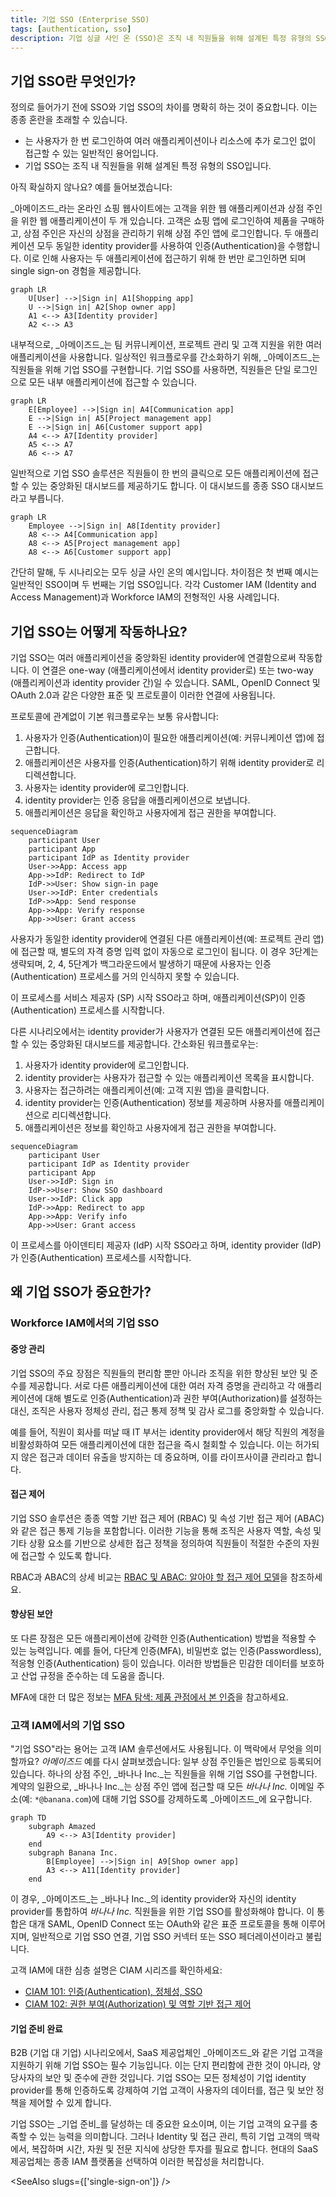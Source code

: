 ```yaml
---
title: 기업 SSO (Enterprise SSO)
tags: [authentication, sso]
description: 기업 싱글 사인 온 (SSO)은 조직 내 직원들을 위해 설계된 특정 유형의 SSO입니다.
---
```


## 기업 SSO란 무엇인가?

정의로 들어가기 전에 SSO와 기업 SSO의 차이를 명확히 하는 것이 중요합니다. 이는 종종 혼란을 초래할 수 있습니다.

- <Ref slug="single-sign-on" />는 사용자가 한 번 로그인하여 여러 애플리케이션이나 리소스에 추가 로그인 없이 접근할 수 있는 일반적인 용어입니다.
- 기업 SSO는 조직 내 직원들을 위해 설계된 특정 유형의 SSO입니다.

아직 확실하지 않나요? 예를 들어보겠습니다:

_아메이즈드_라는 온라인 쇼핑 웹사이트에는 고객을 위한 웹 애플리케이션과 상점 주인을 위한 웹 애플리케이션이 두 개 있습니다. 고객은 쇼핑 앱에 로그인하여 제품을 구매하고, 상점 주인은 자신의 상점을 관리하기 위해 상점 주인 앱에 로그인합니다. 두 애플리케이션 모두 동일한 identity provider를 사용하여 인증(Authentication)을 수행합니다. 이로 인해 사용자는 두 애플리케이션에 접근하기 위해 한 번만 로그인하면 되며 single sign-on 경험을 제공합니다.

```mermaid
graph LR
    U[User] -->|Sign in| A1[Shopping app]
    U -->|Sign in| A2[Shop owner app]
    A1 <--> A3[Identity provider]
    A2 <--> A3
```

내부적으로, _아메이즈드_는 팀 커뮤니케이션, 프로젝트 관리 및 고객 지원을 위한 여러 애플리케이션을 사용합니다. 일상적인 워크플로우를 간소화하기 위해, _아메이즈드_는 직원들을 위해 기업 SSO를 구현합니다. 기업 SSO를 사용하면, 직원들은 단일 로그인으로 모든 내부 애플리케이션에 접근할 수 있습니다.

```mermaid
graph LR
    E[Employee] -->|Sign in| A4[Communication app]
    E -->|Sign in| A5[Project management app]
    E -->|Sign in| A6[Customer support app]
    A4 <--> A7[Identity provider]
    A5 <--> A7
    A6 <--> A7
```

일반적으로 기업 SSO 솔루션은 직원들이 한 번의 클릭으로 모든 애플리케이션에 접근할 수 있는 중앙화된 대시보드를 제공하기도 합니다. 이 대시보드를 종종 SSO 대시보드라고 부릅니다.

```mermaid
graph LR
    Employee -->|Sign in| A8[Identity provider]
    A8 <--> A4[Communication app]
    A8 <--> A5[Project management app]
    A8 <--> A6[Customer support app]
```

간단히 말해, 두 시나리오는 모두 싱글 사인 온의 예시입니다. 차이점은 첫 번째 예시는 일반적인 SSO이며 두 번째는 기업 SSO입니다. 각각 Customer IAM (Identity and Access Management)과 Workforce IAM의 전형적인 사용 사례입니다.

## 기업 SSO는 어떻게 작동하나요?

기업 SSO는 여러 애플리케이션을 중앙화된 identity provider에 연결함으로써 작동합니다. 이 연결은 one-way (애플리케이션에서 identity provider로) 또는 two-way (애플리케이션과 identity provider 간)일 수 있습니다. SAML, OpenID Connect 및 OAuth 2.0과 같은 다양한 표준 및 프로토콜이 이러한 연결에 사용됩니다.

프로토콜에 관계없이 기본 워크플로우는 보통 유사합니다:

1. 사용자가 인증(Authentication)이 필요한 애플리케이션(예: 커뮤니케이션 앱)에 접근합니다.
2. 애플리케이션은 사용자를 인증(Authentication)하기 위해 identity provider로 리디렉션합니다.
3. 사용자는 identity provider에 로그인합니다.
4. identity provider는 인증 응답을 애플리케이션으로 보냅니다.
5. 애플리케이션은 응답을 확인하고 사용자에게 접근 권한을 부여합니다.

```mermaid
sequenceDiagram
    participant User
    participant App
    participant IdP as Identity provider
    User->>App: Access app
    App->>IdP: Redirect to IdP
    IdP->>User: Show sign-in page
    User->>IdP: Enter credentials
    IdP->>App: Send response
    App->>App: Verify response
    App->>User: Grant access
```

사용자가 동일한 identity provider에 연결된 다른 애플리케이션(예: 프로젝트 관리 앱)에 접근할 때, 별도의 자격 증명 입력 없이 자동으로 로그인이 됩니다. 이 경우 3단계는 생략되며, 2, 4, 5단계가 백그라운드에서 발생하기 때문에 사용자는 인증(Authentication) 프로세스를 거의 인식하지 못할 수 있습니다.

이 프로세스를 서비스 제공자 (SP) 시작 SSO라고 하며, 애플리케이션(SP)이 인증(Authentication) 프로세스를 시작합니다.

다른 시나리오에서는 identity provider가 사용자가 연결된 모든 애플리케이션에 접근할 수 있는 중앙화된 대시보드를 제공합니다. 간소화된 워크플로우는:

1. 사용자가 identity provider에 로그인합니다.
2. identity provider는 사용자가 접근할 수 있는 애플리케이션 목록을 표시합니다.
3. 사용자는 접근하려는 애플리케이션(예: 고객 지원 앱)을 클릭합니다.
4. identity provider는 인증(Authentication) 정보를 제공하며 사용자를 애플리케이션으로 리디렉션합니다.
5. 애플리케이션은 정보를 확인하고 사용자에게 접근 권한을 부여합니다.

```mermaid
sequenceDiagram
    participant User
    participant IdP as Identity provider
    participant App
    User->>IdP: Sign in
    IdP->>User: Show SSO dashboard
    User->>IdP: Click app
    IdP->>App: Redirect to app
    App->>App: Verify info
    App->>User: Grant access
```

이 프로세스를 아이덴티티 제공자 (IdP) 시작 SSO라고 하며, identity provider (IdP)가 인증(Authentication) 프로세스를 시작합니다.

## 왜 기업 SSO가 중요한가?

### Workforce IAM에서의 기업 SSO

#### 중앙 관리

기업 SSO의 주요 장점은 직원들의 편리함 뿐만 아니라 조직을 위한 향상된 보안 및 준수를 제공합니다. 서로 다른 애플리케이션에 대한 여러 자격 증명을 관리하고 각 애플리케이션에 대해 별도로 인증(Authentication)과 권한 부여(Authorization)를 설정하는 대신, 조직은 사용자 정체성 관리, 접근 통제 정책 및 감사 로그를 중앙화할 수 있습니다.

예를 들어, 직원이 회사를 떠날 때 IT 부서는 identity provider에서 해당 직원의 계정을 비활성화하여 모든 애플리케이션에 대한 접근을 즉시 철회할 수 있습니다. 이는 허가되지 않은 접근과 데이터 유출을 방지하는 데 중요하며, 이를 라이프사이클 관리라고 합니다.

#### 접근 제어

기업 SSO 솔루션은 종종 역할 기반 접근 제어 (RBAC) 및 속성 기반 접근 제어 (ABAC)와 같은 접근 통제 기능을 포함합니다. 이러한 기능을 통해 조직은 사용자 역할, 속성 및 기타 상황 요소를 기반으로 상세한 접근 정책을 정의하여 직원들이 적절한 수준의 자원에 접근할 수 있도록 합니다.

RBAC과 ABAC의 상세 비교는 [RBAC 및 ABAC: 알아야 할 접근 제어 모델](https://blog.logto.io/rbac-and-abac)을 참조하세요.

#### 향상된 보안

또 다른 장점은 모든 애플리케이션에 강력한 인증(Authentication) 방법을 적용할 수 있는 능력입니다. 예를 들어, 다단계 인증(MFA), 비밀번호 없는 인증(Passwordless), 적응형 인증(Authentication) 등이 있습니다. 이러한 방법들은 민감한 데이터를 보호하고 산업 규정을 준수하는 데 도움을 줍니다.

MFA에 대한 더 많은 정보는 [MFA 탐색: 제품 관점에서 본 인증](https://blog.logto.io/elaborate-mfa)을 참고하세요.

### 고객 IAM에서의 기업 SSO

"기업 SSO"라는 용어는 고객 IAM 솔루션에서도 사용됩니다. 이 맥락에서 무엇을 의미할까요? _아메이즈드_ 예를 다시 살펴보겠습니다: 일부 상점 주인들은 법인으로 등록되어 있습니다. 하나의 상점 주인, _바나나 Inc._는 직원들을 위해 기업 SSO를 구현합니다. 계약의 일환으로, _바나나 Inc._는 상점 주인 앱에 접근할 때 모든 _바나나 Inc._ 이메일 주소(예: `*@banana.com`)에 대해 기업 SSO를 강제하도록 _아메이즈드_에 요구합니다.

```mermaid
graph TD
    subgraph Amazed
        A9 <--> A3[Identity provider]
    end
    subgraph Banana Inc.
        B[Employee] -->|Sign in| A9[Shop owner app]
        A3 <--> A11[Identity provider]
    end
```

이 경우, _아메이즈드_는 _바나나 Inc._의 identity provider와 자신의 identity provider를 통합하여 _바나나 Inc._ 직원들을 위한 기업 SSO를 활성화해야 합니다. 이 통합은 대개 SAML, OpenID Connect 또는 OAuth와 같은 표준 프로토콜을 통해 이루어지며, 일반적으로 기업 SSO 연결, 기업 SSO 커넥터 또는 SSO 페더레이션이라고 불립니다.

고객 IAM에 대한 심층 설명은 CIAM 시리즈를 확인하세요:

- [CIAM 101: 인증(Authentication), 정체성, SSO](https://blog.logto.io/ciam-101-intro-authn-sso)
- [CIAM 102: 권한 부여(Authorization) 및 역할 기반 접근 제어](https://blog.logto.io/ciam-102-authz-and-rbac)

#### 기업 준비 완료

B2B (기업 대 기업) 시나리오에서, SaaS 제공업체인 _아메이즈드_와 같은 기업 고객을 지원하기 위해 기업 SSO는 필수 기능입니다. 이는 단지 편리함에 관한 것이 아니라, 양 당사자의 보안 및 준수에 관한 것입니다. 기업 SSO는 모든 정체성이 기업 identity provider를 통해 인증하도록 강제하여 기업 고객이 사용자의 데이터를, 접근 및 보안 정책을 제어할 수 있게 합니다.

기업 SSO는 _기업 준비_를 달성하는 데 중요한 요소이며, 이는 기업 고객의 요구를 충족할 수 있는 능력을 의미합니다. 그러나 Identity 및 접근 관리, 특히 기업 고객의 맥락에서, 복잡하며 시간, 자원 및 전문 지식에 상당한 투자를 필요로 합니다. 현대의 SaaS 제공업체는 종종 IAM 플랫폼을 선택하여 이러한 복잡성을 처리합니다.

<SeeAlso slugs={['single-sign-on']} />
